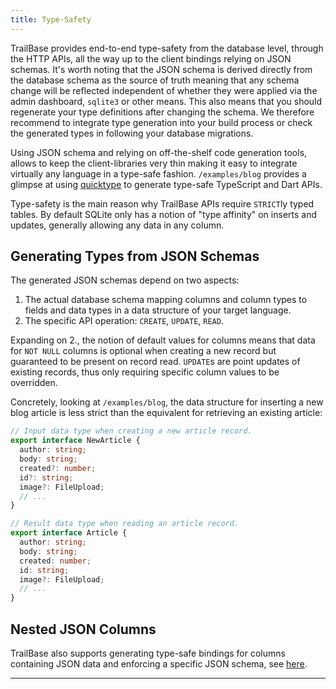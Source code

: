 ```yaml
---
title: Type-Safety
---
```



TrailBase provides end-to-end type-safety from the database level, through the
HTTP APIs, all the way up to the client bindings relying on JSON schemas.
It's worth noting that the JSON schema is derived directly from the database
schema as the source of truth meaning that any schema change will be reflected
independent of whether they were applied via the admin dashboard, `sqlite3` or
other means.
This also means that you should regenerate your type definitions
after changing the schema. We therefore recommend to integrate type generation
into your build process or check the generated types in following your database
migrations.

Using JSON schema and relying on off-the-shelf code generation tools, allows to
keep the client-libraries very thin making it easy to integrate virtually any
language in a type-safe fashion.
`/examples/blog` provides a glimpse at using [quicktype](https://quicktype.io/)
to generate type-safe TypeScript and Dart APIs.

Type-safety is the main reason why TrailBase APIs require `STRICT`ly typed
tables. By default SQLite only has a notion of "type affinity" on
inserts and updates, generally allowing any data in any column.

## Generating Types from JSON Schemas

The generated JSON schemas depend on two aspects:

1. The actual database schema mapping columns and column types to fields and
   data types in a data structure of your target language.
2. The specific API operation: `CREATE`, `UPDATE`, `READ`.

Expanding on 2., the notion of default values for columns means that data for
`NOT NULL` columns is optional when creating a new record but guaranteed to be
present on record read.
`UPDATE`s are point updates of existing records, thus only requiring specific
column values to be overridden.

Concretely, looking at `/examples/blog`, the data structure for inserting a new
blog article is less strict than the equivalent for retrieving an existing
article:

```typescript
// Input data type when creating a new article record.
export interface NewArticle {
  author: string;
  body: string;
  created?: number;
  id?: string;
  image?: FileUpload;
  // ...
}

// Result data type when reading an article record.
export interface Article {
  author: string;
  body: string;
  created: number;
  id: string;
  image?: FileUpload;
  // ...
}
```

## Nested JSON Columns

TrailBase also supports generating type-safe bindings for columns containing
JSON data and enforcing a specific JSON schema, see
[here](/documentation/apis_record/#custom-json-schemas).

---

[^1]:
    We do not support binary JSON, i.e. SQLite's internal JSONB
    representation at this point.
